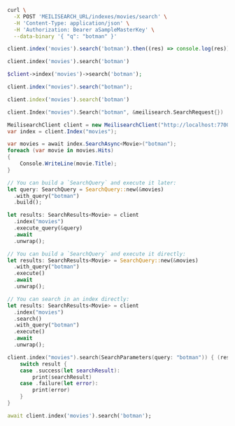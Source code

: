 <CodeGroup>

```bash cURL
curl \
  -X POST 'MEILISEARCH_URL/indexes/movies/search' \
  -H 'Content-Type: application/json' \
  -H 'Authorization: Bearer aSampleMasterKey' \
  --data-binary '{ "q": "botman" }'
```

```javascript JS
client.index('movies').search('botman').then((res) => console.log(res))
```

```python Python
client.index('movies').search('botman')
```

```php PHP
$client->index('movies')->search('botman');
```

```java Java
client.index("movies").search("botman");
```

```ruby Ruby
client.index('movies').search('botman')
```

```go Go
client.Index("movies").Search("botman", &meilisearch.SearchRequest{})
```

```csharp C#
MeilisearchClient client = new MeilisearchClient("http://localhost:7700", "masterKey");
var index = client.Index("movies");

var movies = await index.SearchAsync<Movie>("botman");
foreach (var movie in movies.Hits)
{
    Console.WriteLine(movie.Title);
}
```

```rust Rust
// You can build a `SearchQuery` and execute it later:
let query: SearchQuery = SearchQuery::new(&movies)
  .with_query("botman")
  .build();

let results: SearchResults<Movie> = client
  .index("movies")
  .execute_query(&query)
  .await
  .unwrap();

// You can build a `SearchQuery` and execute it directly:
let results: SearchResults<Movie> = SearchQuery::new(&movies)
  .with_query("botman")
  .execute()
  .await
  .unwrap();

// You can search in an index directly:
let results: SearchResults<Movie> = client
  .index("movies")
  .search()
  .with_query("botman")
  .execute()
  .await
  .unwrap();
```

```swift Swift
client.index("movies").search(SearchParameters(query: "botman")) { (result) in
    switch result {
    case .success(let searchResult):
        print(searchResult)
    case .failure(let error):
        print(error)
    }
}
```

```dart Dart
await client.index('movies').search('botman');
```
</CodeGroup>